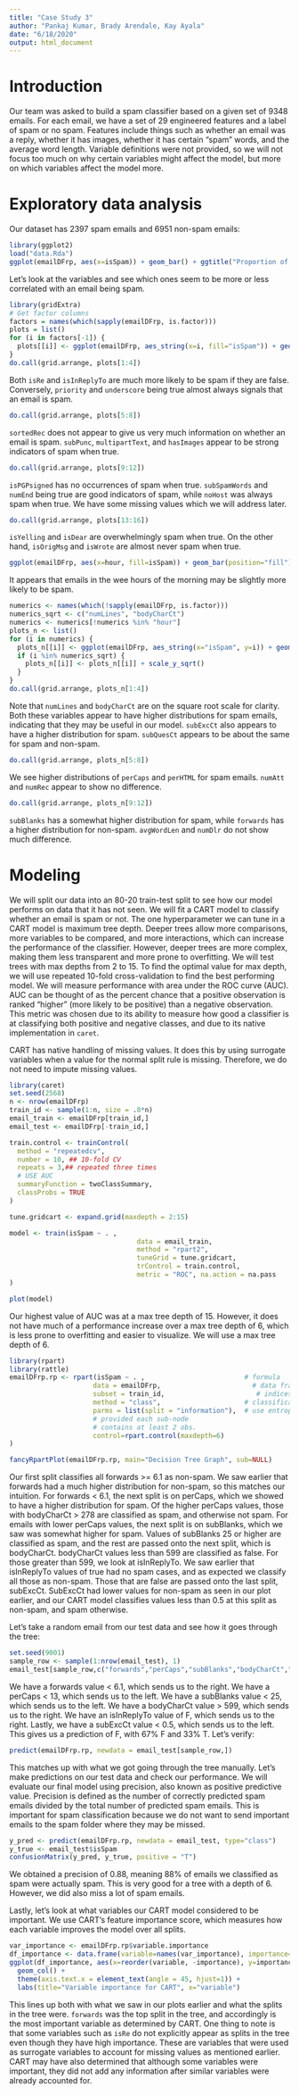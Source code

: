 ```yaml
---
title: "Case Study 3"
author: "Pankaj Kumar, Brady Arendale, Kay Ayala"
date: "6/18/2020"
output: html_document
---
```


# Introduction

Our team was asked to build a spam classifier based on a given set of 9348 emails. For each email, we have a set of 29 engineered features and a label of spam or no spam. Features include things such as whether an email was a reply, whether it has images, whether it has certain "spam" words, and the average word length. Variable definitions were not provided, so we will not focus too much on why certain variables might affect the model, but more on which variables affect the model more.

# Exploratory data analysis

Our dataset has 2397 spam emails and 6951 non-spam emails:

```r
library(ggplot2)
load("data.Rda")
ggplot(emailDFrp, aes(x=isSpam)) + geom_bar() + ggtitle("Proportion of spam")
```

Let's look at the variables and see which ones seem to be more or less correlated with an email being spam.

```r
library(gridExtra)
# Get factor columns
factors = names(which(sapply(emailDFrp, is.factor)))
plots = list()
for (i in factors[-1]) {
  plots[[i]] <- ggplot(emailDFrp, aes_string(x=i, fill="isSpam")) + geom_bar(position="fill")
}
do.call(grid.arrange, plots[1:4])
```

Both `isRe` and `isInReplyTo` are much more likely to be spam if they are false. Conversely, `priority` and `underscore` being true almost always signals that an email is spam.

```r
do.call(grid.arrange, plots[5:8])
```

`sortedRec` does not appear to give us very much information on whether an email is spam. `subPunc`, `multipartText`, and `hasImages` appear to be strong indicators of spam when true.

```r
do.call(grid.arrange, plots[9:12])
```

`isPGPsigned` has no occurrences of spam when true. `subSpamWords` and `numEnd` being true are good indicators of spam, while `noHost` was always spam when true. We have some missing values which we will address later.

```r
do.call(grid.arrange, plots[13:16])
```

`isYelling` and `isDear` are overwhelmingly spam when true. On the other hand, `isOrigMsg` and `isWrote` are almost never spam when true.

```r
ggplot(emailDFrp, aes(x=hour, fill=isSpam)) + geom_bar(position="fill")
```

It appears that emails in the wee hours of the morning may be slightly more likely to be spam.

```r
numerics <- names(which(!sapply(emailDFrp, is.factor)))
numerics_sqrt <- c("numLines", "bodyCharCt")
numerics <- numerics[!numerics %in% "hour"]
plots_n <- list()
for (i in numerics) {
  plots_n[[i]] <- ggplot(emailDFrp, aes_string(x="isSpam", y=i)) + geom_boxplot()
  if (i %in% numerics_sqrt) {
    plots_n[[i]] <- plots_n[[i]] + scale_y_sqrt()
  }
}
do.call(grid.arrange, plots_n[1:4])
```

Note that `numLines` and `bodyCharCt` are on the square root scale for clarity. Both these variables appear to have higher distributions for spam emails, indicating that they may be useful in our model. `subExcCt` also appears to have a higher distribution for spam. `subQuesCt` appears to be about the same for spam and non-spam.

```r
do.call(grid.arrange, plots_n[5:8])
```

We see higher distributions of `perCaps` and `perHTML` for spam emails. `numAtt` and `numRec` appear to show no difference.

```r
do.call(grid.arrange, plots_n[9:12])
```

`subBlanks` has a somewhat higher distribution for spam, while `forwards` has a higher distribution for non-spam. `avgWordLen` and `numDlr` do not show much difference.

# Modeling

We will split our data into an 80-20 train-test split to see how our model performs on data that it has not seen. We will fit a CART model to classify whether an email is spam or not. The one hyperparameter we can tune in a CART model is maximum tree depth. Deeper trees allow more comparisons, more variables to be compared, and more interactions, which can increase the performance of the classifier. However, deeper trees are more complex, making them less transparent and more prone to overfitting. We will test trees with max depths from 2 to 15. To find the optimal value for max depth, we will use repeated 10-fold cross-validation to find the best performing model. We will measure performance with area under the ROC curve (AUC). AUC can be thought of as the percent chance that a positive observation is ranked "higher" (more likely to be positive) than a negative observation. This metric was chosen due to its ability to measure how good a classifier is at classifying both positive and negative classes, and due to its native implementation in `caret`.

CART has native handling of missing values. It does this by using surrogate variables when a value for the normal split rule is missing. Therefore, we do not need to impute missing values.

```r
library(caret)
set.seed(2568)
n <- nrow(emailDFrp)
train_id <- sample(1:n, size = .8*n)
email_train <- emailDFrp[train_id,]
email_test <- emailDFrp[-train_id,]

train.control <- trainControl(
  method = "repeatedcv",
  number = 10, ## 10-fold CV
  repeats = 3,## repeated three times
  # USE AUC
  summaryFunction = twoClassSummary, 
  classProbs = TRUE
)

tune.gridcart <- expand.grid(maxdepth = 2:15)

model <- train(isSpam ~ . ,                         
                                data = email_train,
                                method = "rpart2", 
                                tuneGrid = tune.gridcart,
                                trControl = train.control,
                                metric = "ROC", na.action = na.pass
)

plot(model)
```

Our highest value of AUC was at a max tree depth of 15. However, it does not have much of a performance increase over a max tree depth of 6, which is less prone to overfitting and easier to visualize. We will use a max tree depth of 6.

```r
library(rpart)
library(rattle)
emailDFrp.rp <- rpart(isSpam ~ . ,                         # formula
                     data = emailDFrp,                       # data frame
                     subset = train_id,                       # indices of training set
                     method = "class",                     # classification tree
                     parms = list(split = "information"),  # use entropy/deviance
                     # provided each sub-node
                     # contains at least 2 obs.
                     control=rpart.control(maxdepth=6)
)

fancyRpartPlot(emailDFrp.rp, main="Decision Tree Graph", sub=NULL)
```

Our first split classifies all forwards >= 6.1 as non-spam. We saw earlier that forwards had a much higher distribution for non-spam, so this matches our intuition. For forwards < 6.1, the next split is on perCaps, which we showed to have a higher distribution for spam. Of the higher perCaps values, those with bodyCharCt > 278 are classified as spam, and otherwise not spam. For emails with lower perCaps values, the next split is on subBlanks, which we saw was somewhat higher for spam. Values of subBlanks 25 or higher are classified as spam, and the rest are passed onto the next split, which is bodyCharCt. bodyCharCt values less than 599 are classified as false. For those greater than 599, we look at isInReplyTo. We saw earlier that isInReplyTo values of true had no spam cases, and as expected we classify all those as non-spam. Those that are false are passed onto the last split, subExcCt. SubExcCt had lower values for non-spam as seen in our plot earlier, and our CART model classifies values less than 0.5 at this split as non-spam, and spam otherwise.

Let's take a random email from our test data and see how it goes through the tree:

```r
set.seed(9001)
sample_row <- sample(1:nrow(email_test), 1)
email_test[sample_row,c("forwards","perCaps","subBlanks","bodyCharCt","isInReplyTo","subExcCt","isSpam")]
```

We have a forwards value < 6.1, which sends us to the right. We have a perCaps < 13, which sends us to the left. We have a subBlanks value < 25, which sends us to the left. We have a bodyCharCt value > 599, which sends us to the right. We have an isInReplyTo value of F, which sends us to the right. Lastly, we have a subExcCt value < 0.5, which sends us to the left. This gives us a prediction of F, with 67% F and 33% T. Let's verify:

```r
predict(emailDFrp.rp, newdata = email_test[sample_row,])
```

This matches up with what we got going through the tree manually. Let's make predictions on our test data and check our performance. We will evaluate our final model using precision, also known as positive predictive value. Precision is defined as the number of correctly predicted spam emails divided by the total number of predicted spam emails. This is important for spam classification because we do not want to send important emails to the spam folder where they may be missed.

```r
y_pred <- predict(emailDFrp.rp, newdata = email_test, type="class")
y_true <- email_test$isSpam
confusionMatrix(y_pred, y_true, positive = "T")
```

We obtained a precision of 0.88, meaning 88% of emails we classified as spam were actually spam. This is very good for a tree with a depth of 6. However, we did also miss a lot of spam emails.

Lastly, let's look at what variables our CART model considered to be important. We use CART's feature importance score, which measures how each variable improves the model over all splits.

```r
var_importance <- emailDFrp.rp$variable.importance
df_importance <- data.frame(variable=names(var_importance), importance=var_importance)
ggplot(df_importance, aes(x=reorder(variable, -importance), y=importance)) + 
  geom_col() + 
  theme(axis.text.x = element_text(angle = 45, hjust=1)) + 
  labs(title="Variable importance for CART", x="variable")
```

This lines up both with what we saw in our plots earlier and what the splits in the tree were. `forwards` was the top split in the tree, and accordingly is the most important variable as determined by CART. One thing to note is that some variables such as `isRe` do not explicitly appear as splits in the tree even though they have high importance. These are variables that were used as surrogate variables to account for missing values as mentioned earlier. CART may have also determined that although some variables were important, they did not add any information after similar variables were already accounted for.
